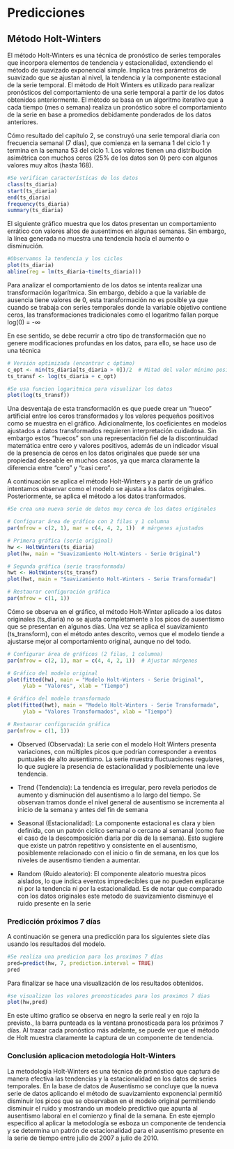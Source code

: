 
# Predicciones

## Método Holt-Winters

El método Holt-Winters es una técnica de pronóstico de series temporales que incorpora elementos de tendencia y estacionalidad, extendiendo el método de suavizado exponencial simple. Implica tres parámetros de suavizado que se ajustan al nivel, la tendencia y la componente estacional de la serie temporal. El método de Holt Winters es utilizado para realizar pronósticos del comportamiento de una serie temporal a partir de los datos obtenidos anteriormente. El método se basa en un algoritmo iterativo que a cada tiempo (mes o semana) realiza un pronóstico sobre el comportamiento de la serie en base a promedios debidamente ponderados de los datos anteriores.

Cómo resultado del capítulo 2, se construyó una serie temporal diaria con frecuencia semanal (7 días), que comienza en la semana 1 del ciclo 1 y termina en la semana 53 del ciclo 1. Los valores tienen una distribución asimétrica con muchos ceros (25% de los datos son 0) pero con algunos valores muy altos (hasta 168).

```r
#Se verifican características de los datos
class(ts_diaria)
start(ts_diaria)
end(ts_diaria)
frequency(ts_diaria)
summary(ts_diaria)
```
El siguiente gráfico muestra que los datos presentan un comportamiento errático con valores altos de ausentimos en algunas semanas. Sin embargo, la línea generada no muestra una tendencia hacía el aumento o disminución.

```r
#Observamos la tendencia y los ciclos
plot(ts_diaria)
abline(reg = lm(ts_diaria~time(ts_diaria)))
```

Para analizar el comportamiento de los datos se intenta realizar una transformación logarítmica. Sin embargo, debido a que la variable de ausencia tiene valores de 0, esta transformación no es posible ya que cuando se trabaja con series temporales donde la variable objetivo contiene ceros, las transformaciones tradicionales como el logaritmo fallan porque log(0) = -∞

En ese sentido, se debe recurrir a otro tipo de transformación que no genere modificaciones profundas en los datos, para ello, se hace uso de una técnica

```r

# Versión optimizada (encontrar c óptimo)
c_opt <- min(ts_diaria[ts_diaria > 0])/2  # Mitad del valor mínimo positivo
ts_transf <- log(ts_diaria + c_opt)

#Se usa funcion logaritmica para visualizar los datos
plot(log(ts_transf))
```

Una desventaja de esta transformación es que puede crear un "hueco" artificial entre los ceros transformados y los valores pequeños positivos como se muestra en el gráfico. Adicionalmente, los coeficientes en modelos ajustados a datos transformados requieren interpretación cuidadosa.  Sin embargo estos "huecos" son una representación fiel de la discontinuidad matemática entre cero y valores positivos, además de un indicador visual de la presencia de ceros en los datos originales que puede ser una propiedad deseable en muchos casos, ya que marca claramente la diferencia entre "cero" y "casi cero".

A continuación se aplica el método Holt-Winters y a partir de un gráfico intentamos observar como el modelo se ajusta a los datos originales. Posteriormente, se aplica el método a los datos tranformados. 

```r
#Se crea una nueva serie de datos muy cerca de los datos originales

# Configurar área de gráfico con 2 filas y 1 columna
par(mfrow = c(2, 1), mar = c(4, 4, 2, 1))  # márgenes ajustados

# Primera gráfica (serie original)
hw <- HoltWinters(ts_diaria)
plot(hw, main = "Suavizamiento Holt-Winters - Serie Original")

# Segunda gráfica (serie transformada)
hwt <- HoltWinters(ts_transf)
plot(hwt, main = "Suavizamiento Holt-Winters - Serie Transformada")

# Restaurar configuración gráfica
par(mfrow = c(1, 1))
```

Cómo se observa en el gráfico, el método Holt-Winter aplicado a los datos originales (ts_diaria) no se ajusta completamente a los picos de ausentismo que se presentan en algunos días. Una vez se aplica el suavizamiento (ts_transform), con el método antes descrito, vemos que el modelo tiende a ajustarse mejor al comportamiento original, aunque no del todo. 



```r

# Configurar área de gráficos (2 filas, 1 columna)
par(mfrow = c(2, 1), mar = c(4, 4, 2, 1))  # Ajustar márgenes

# Gráfico del modelo original
plot(fitted(hw), main = "Modelo Holt-Winters - Serie Original",
     ylab = "Valores", xlab = "Tiempo")

# Gráfico del modelo transformado
plot(fitted(hwt), main = "Modelo Holt-Winters - Serie Transformada",
     ylab = "Valores Transformados", xlab = "Tiempo")

# Restaurar configuración gráfica
par(mfrow = c(1, 1))
```

- Observed (Observada): La serie con el modelo Holt Winters presenta variaciones, con múltiples picos que podrían corresponder a eventos puntuales de alto ausentismo. La serie muestra fluctuaciones regulares, lo que sugiere la presencia de estacionalidad y posiblemente una leve tendencia.

- Trend (Tendencia): La tendencia es irregular, pero revela periodos de aumento y disminución del ausentismo a lo largo del tiempo. Se observan tramos donde el nivel general de ausentismo se incrementa al inicio de la semana y antes del fin de semana

- Seasonal (Estacionalidad): La componente estacional es clara y bien definida, con un patrón cíclico semanal o cercano al semanal (como fue el caso de la descomposición diaria por día de la semana). Esto sugiere que existe un patrón repetitivo y consistente en el ausentismo, posiblemente relacionado con el inicio o fin de semana, en los que los niveles de ausentismo tienden a aumentar.

- Random (Ruido aleatorio): El componente aleatorio muestra picos aislados, lo que indica eventos impredecibles que no pueden explicarse ni por la tendencia ni por la estacionalidad. Es de notar que comparado con los datos originales este metodo de suavizamiento disminuye el ruido presente en la serie


### Predicción próximos 7 días

A continuación se genera una predicción para los siguientes siete días usando los resultados del modelo. 

```r
#Se realiza una predicion para los proximos 7 días
pred=predict(hw, 7, prediction.interval = TRUE)
pred
```
Para finalizar se hace una visualización de los resultados obtenidos. 

```r
#se visualizan los valores pronosticados para los proximos 7 dias
plot(hw,pred)
```

En este ultimo grafico se observa en negro la serie real y en rojo la previsto., la barra punteada  es la ventana pronosticada para los próximos 7 días. Al trazar cada pronóstico más adelante, se puede ver que el método de Holt muestra claramente la captura de un componente de tendencia.

### Conclusión aplicacion metodología Holt-Winters

La metodología Holt-Winters es una técnica de pronóstico  que captura de manera efectiva las tendencias y la estacionalidad en los datos de series temporales. En la base de datos de Ausentismo se concluye que la nueva serie de datos aplicando el método de suavizamiento exponencial permitió disminuir los picos  que se observaban en el  modelo original permitiendo disminuir el ruido y mostrando un modelo predictivo que apunta al ausentismo laboral en el comienzo y final de la semana. En este ejemplo especifico al aplicar la metodología se esboza un componente de tendencia y se determina un patrón de estacionalidad para el ausentismo presente en la serie de tiempo entre julio de 2007 a julio de 2010.
